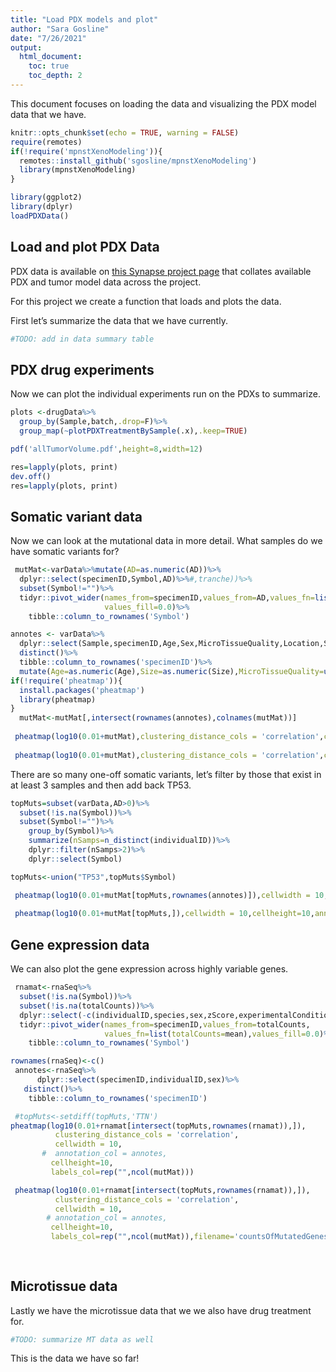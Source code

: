 ```yaml
---
title: "Load PDX models and plot"
author: "Sara Gosline"
date: "7/26/2021"
output: 
  html_document:
    toc: true
    toc_depth: 2
---
```


This document focuses on loading the data and visualizing the PDX model data that we have.

```r
knitr::opts_chunk$set(echo = TRUE, warning = FALSE)
require(remotes)
if(!require('mpnstXenoModeling')){
  remotes::install_github('sgosline/mpnstXenoModeling')
  library(mpnstXenoModeling)
}

library(ggplot2)
library(dplyr)
loadPDXData()

```


## Load and plot PDX Data

PDX data is available on [this Synapse project page](https://www.synapse.org/#!Synapse:syn21984813/wiki/602362) that collates available PDX and tumor model data across the project.

For this project we create a function that loads and plots the data.

First let's summarize the data that we have currently. 

```r
#TODO: add in data summary table
```


## PDX drug experiments 

Now we can plot the individual experiments run on the PDXs to summarize.

```r

plots <-drugData%>%
  group_by(Sample,batch,.drop=F)%>%
  group_map(~plotPDXTreatmentBySample(.x),.keep=TRUE)

pdf('allTumorVolume.pdf',height=8,width=12)

res=lapply(plots, print)
dev.off()
res=lapply(plots, print)

```

## Somatic variant data


Now we can look at the mutational data in more detail. What samples do we have somatic variants for? 

```r
 mutMat<-varData%>%mutate(AD=as.numeric(AD))%>%
  dplyr::select(specimenID,Symbol,AD)%>%#,tranche))%>%
  subset(Symbol!="")%>%
  tidyr::pivot_wider(names_from=specimenID,values_from=AD,values_fn=list(AD=mean),
                     values_fill=0.0)%>%
    tibble::column_to_rownames('Symbol')

annotes <- varData%>%
  dplyr::select(Sample,specimenID,Age,Sex,MicroTissueQuality,Location,Size)%>%
  distinct()%>%
  tibble::column_to_rownames('specimenID')%>%
  mutate(Age=as.numeric(Age),Size=as.numeric(Size),MicroTissueQuality=unlist(MicroTissueQuality))
if(!require('pheatmap')){
  install.packages('pheatmap')
  library(pheatmap)
}
  mutMat<-mutMat[,intersect(rownames(annotes),colnames(mutMat))]
  
 pheatmap(log10(0.01+mutMat),clustering_distance_cols = 'correlation',cellwidth = 10,annotation_col = annotes,labels_row = rep("",nrow(mutMat)),labels_col=rep("",ncol(mutMat)))
 
 pheatmap(log10(0.01+mutMat),clustering_distance_cols = 'correlation',cellwidth = 10,annotation_col = annotes,labels_row = rep("",nrow(mutMat)),labels_col=rep("",ncol(mutMat)),filename='allMutations.pdf')
```


There are so many one-off somatic variants, let's filter by those that exist in at least 3 samples and then add back TP53.
```r

topMuts=subset(varData,AD>0)%>%
  subset(!is.na(Symbol))%>%
  subset(Symbol!="")%>%
    group_by(Symbol)%>%
    summarize(nSamps=n_distinct(individualID))%>%
    dplyr::filter(nSamps>2)%>%
    dplyr::select(Symbol)

topMuts<-union("TP53",topMuts$Symbol)

 pheatmap(log10(0.01+mutMat[topMuts,rownames(annotes)]),cellwidth = 10,cellheight=10,annotation_col = annotes,clustering_method='ward.D2')
 
 pheatmap(log10(0.01+mutMat[topMuts,]),cellwidth = 10,cellheight=10,annotation_col = annotes,filename='recMutations.pdf',clustering_method='ward.D2')

```

## Gene expression data

We can also plot the gene expression across highly variable genes.
```r
 rnamat<-rnaSeq%>%
  subset(!is.na(Symbol))%>%
  subset(!is.na(totalCounts))%>%
  dplyr::select(-c(individualID,species,sex,zScore,experimentalCondition))%>%
  tidyr::pivot_wider(names_from=specimenID,values_from=totalCounts,
                     values_fn=list(totalCounts=mean),values_fill=0.0)%>%
    tibble::column_to_rownames('Symbol')

rownames(rnaSeq)<-c()
 annotes<-rnaSeq%>%
      dplyr::select(specimenID,individualID,sex)%>%
   distinct()%>%
    tibble::column_to_rownames('specimenID')

 #topMuts<-setdiff(topMuts,'TTN')
pheatmap(log10(0.01+rnamat[intersect(topMuts,rownames(rnamat)),]),
          clustering_distance_cols = 'correlation',
          cellwidth = 10,
       #  annotation_col = annotes,
         cellheight=10,
         labels_col=rep("",ncol(mutMat)))

 pheatmap(log10(0.01+rnamat[intersect(topMuts,rownames(rnamat)),]),
          clustering_distance_cols = 'correlation',
          cellwidth = 10,
        # annotation_col = annotes,
         cellheight=10,
         labels_col=rep("",ncol(mutMat)),filename='countsOfMutatedGenes.pdf')
 
 
```

## Microtissue data
Lastly we have the microtissue data that we we also have drug treatment for.
```r

#TODO: summarize MT data as well
```

This is the data we have so far!